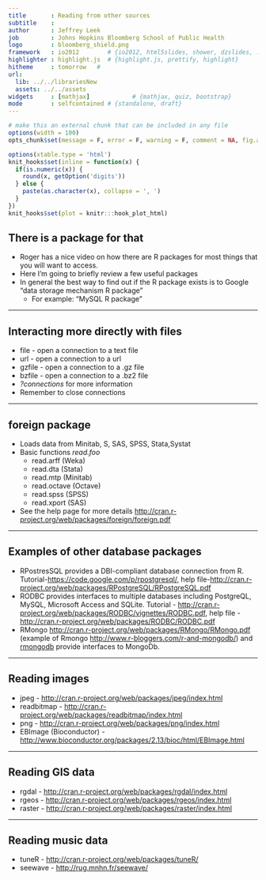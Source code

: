 ---
title       : Reading from other sources
subtitle    : 
author      : Jeffrey Leek 
job         : Johns Hopkins Bloomberg School of Public Health
logo        : bloomberg_shield.png
framework   : io2012        # {io2012, html5slides, shower, dzslides, ...}
highlighter : highlight.js  # {highlight.js, prettify, highlight}
hitheme     : tomorrow   # 
url:
  lib: ../../librariesNew
  assets: ../../assets
widgets     : [mathjax]            # {mathjax, quiz, bootstrap}
mode        : selfcontained # {standalone, draft}
---


```{r setup, cache = F, echo = F, message = F, warning = F, tidy = F}
# make this an external chunk that can be included in any file
options(width = 100)
opts_chunk$set(message = F, error = F, warning = F, comment = NA, fig.align = 'center', dpi = 100, tidy = F, cache.path = '.cache/', fig.path = 'fig/')

options(xtable.type = 'html')
knit_hooks$set(inline = function(x) {
  if(is.numeric(x)) {
    round(x, getOption('digits'))
  } else {
    paste(as.character(x), collapse = ', ')
  }
})
knit_hooks$set(plot = knitr:::hook_plot_html)
```


## There is a package for that 

* Roger has a nice video on how there are R packages for
most things that you will want to access.
* Here I'm going to briefly review a few useful packages
* In general the best way to find out if the R package
exists is to Google "data storage mechanism R package"
  * For example: "MySQL R package"

---

## Interacting more directly with files

* file - open a connection to a text file
* url - open a connection to a url
* gzfile - open a connection to a .gz file
* bzfile - open a connection to a .bz2 file
* _?connections_ for more information
* <redtext>Remember to close connections </redtext>

---

## foreign package

* Loads data from Minitab, S, SAS, SPSS, Stata,Systat
* Basic functions _read.foo_
  * read.arff (Weka)
  * read.dta (Stata)
  * read.mtp (Minitab)
  * read.octave (Octave)
  * read.spss (SPSS)
  * read.xport (SAS)
* See the help page for more details [http://cran.r-project.org/web/packages/foreign/foreign.pdf](http://cran.r-project.org/web/packages/foreign/foreign.pdf)


---

## Examples of other database packages

* RPostresSQL provides a DBI-compliant database connection from R. Tutorial-[https://code.google.com/p/rpostgresql/](https://code.google.com/p/rpostgresql/), help file-[http://cran.r-project.org/web/packages/RPostgreSQL/RPostgreSQL.pdf](http://cran.r-project.org/web/packages/RPostgreSQL/RPostgreSQL.pdf)
* RODBC provides interfaces to multiple databases including PostgreQL, MySQL, Microsoft Access and SQLite. Tutorial - [http://cran.r-project.org/web/packages/RODBC/vignettes/RODBC.pdf](http://cran.r-project.org/web/packages/RODBC/vignettes/RODBC.pdf), help file - [http://cran.r-project.org/web/packages/RODBC/RODBC.pdf](http://cran.r-project.org/web/packages/RODBC/RODBC.pdf)
* RMongo [http://cran.r-project.org/web/packages/RMongo/RMongo.pdf](http://cran.r-project.org/web/packages/RMongo/RMongo.pdf) (example of Rmongo [http://www.r-bloggers.com/r-and-mongodb/](http://www.r-bloggers.com/r-and-mongodb/)) and [rmongodb](http://cran.r-project.org/web/packages/rmongodb/rmongodb.pdf) provide interfaces to MongoDb. 


---

## Reading images

* jpeg - [http://cran.r-project.org/web/packages/jpeg/index.html](http://cran.r-project.org/web/packages/jpeg/index.html)
* readbitmap - [http://cran.r-project.org/web/packages/readbitmap/index.html](http://cran.r-project.org/web/packages/readbitmap/index.html)
* png - [http://cran.r-project.org/web/packages/png/index.html](http://cran.r-project.org/web/packages/png/index.html)
* EBImage (Bioconductor) - [http://www.bioconductor.org/packages/2.13/bioc/html/EBImage.html](http://www.bioconductor.org/packages/2.13/bioc/html/EBImage.html)

---

## Reading GIS data

* rgdal - [http://cran.r-project.org/web/packages/rgdal/index.html](http://cran.r-project.org/web/packages/rgdal/index.html)
* rgeos - [http://cran.r-project.org/web/packages/rgeos/index.html](http://cran.r-project.org/web/packages/rgeos/index.html)
* raster - [http://cran.r-project.org/web/packages/raster/index.html](http://cran.r-project.org/web/packages/raster/index.html)

---

## Reading music data

* tuneR - [http://cran.r-project.org/web/packages/tuneR/](http://cran.r-project.org/web/packages/tuneR/)
* seewave - [http://rug.mnhn.fr/seewave/](http://rug.mnhn.fr/seewave/)
